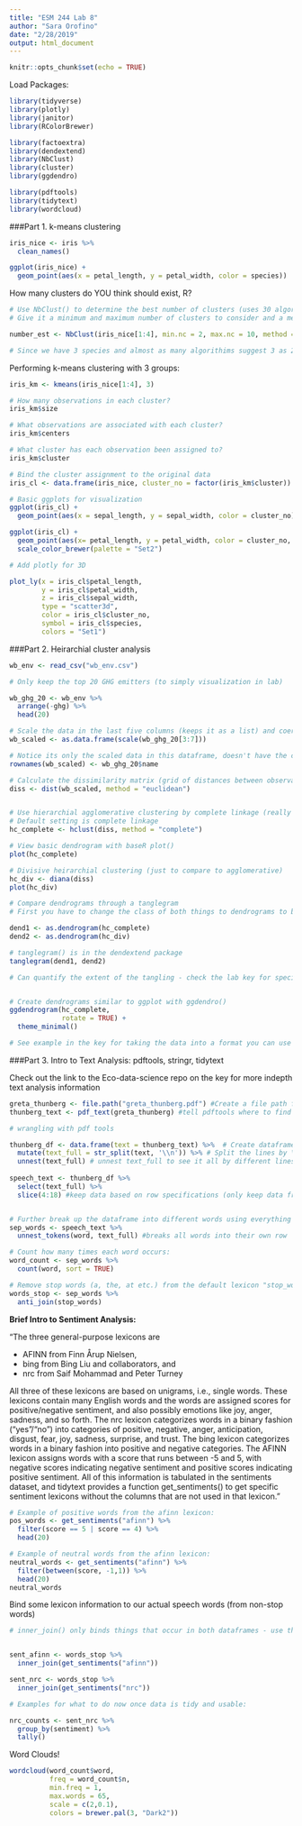 ```yaml
---
title: "ESM 244 Lab 8"
author: "Sara Orofino"
date: "2/28/2019"
output: html_document
---
```


```r
knitr::opts_chunk$set(echo = TRUE)
```

Load Packages:
```r

library(tidyverse)
library(plotly)
library(janitor)
library(RColorBrewer)

library(factoextra)
library(dendextend)
library(NbClust)
library(cluster)
library(ggdendro)

library(pdftools)
library(tidytext)
library(wordcloud)

```


###Part 1. k-means clustering 

```r

iris_nice <- iris %>% 
  clean_names()

ggplot(iris_nice) +
  geom_point(aes(x = petal_length, y = petal_width, color = species))
```

How many clusters do YOU think should exist, R?

```r
# Use NbClust() to determine the best number of clusters (uses 30 algorithims to determine cluster numbers)
# Give it a minimum and maximum number of clusters to consider and a method (we are using kmeans for clustering)

number_est <- NbClust(iris_nice[1:4], min.nc = 2, max.nc = 10, method = "kmeans")

# Since we have 3 species and almost as many algorithims suggest 3 as 2 we'll stick with three clusters
```

Performing k-means clustering with 3 groups:

```r

iris_km <- kmeans(iris_nice[1:4], 3)

# How many observations in each cluster?
iris_km$size

# What observations are associated with each cluster? 
iris_km$centers

# What cluster has each observation been assigned to?
iris_km$cluster

# Bind the cluster assignment to the original data
iris_cl <- data.frame(iris_nice, cluster_no = factor(iris_km$cluster))

# Basic ggplots for visualization 
ggplot(iris_cl) +
  geom_point(aes(x = sepal_length, y = sepal_width, color = cluster_no))

ggplot(iris_cl) +
  geom_point(aes(x= petal_length, y = petal_width, color = cluster_no, pch = species)) +
  scale_color_brewer(palette = "Set2")

# Add plotly for 3D

plot_ly(x = iris_cl$petal_length, 
        y = iris_cl$petal_width, 
        z = iris_cl$sepal_width,
        type = "scatter3d",
        color = iris_cl$cluster_no,
        symbol = iris_cl$species,
        colors = "Set1")
```

###Part 2. Heirarchial cluster analysis 

```r

wb_env <- read_csv("wb_env.csv")

# Only keep the top 20 GHG emitters (to simply visualization in lab)

wb_ghg_20 <- wb_env %>% 
  arrange(-ghg) %>%
  head(20)

# Scale the data in the last five columns (keeps it as a list) and coerce back to a dataframe
wb_scaled <- as.data.frame(scale(wb_ghg_20[3:7]))

# Notice its only the scaled data in this dataframe, doesn't have the countries associated with the scaled data - add country names as row names in this dataframe 
rownames(wb_scaled) <- wb_ghg_20$name

# Calculate the dissimilarity matrix (grid of distances between observations) using dist() before we can do clustering
diss <- dist(wb_scaled, method = "euclidean")


# Use hierarchial agglomerative clustering by complete linkage (really common type of clustering)
# Default setting is complete linkage
hc_complete <- hclust(diss, method = "complete")

# View basic dendrogram with baseR plot()
plot(hc_complete)

# Divisive heirarchial clustering (just to compare to agglomerative)
hc_div <- diana(diss)
plot(hc_div)

# Compare dendrograms through a tanglegram 
# First you have to change the class of both things to dendrograms to be able to combine them 

dend1 <- as.dendrogram(hc_complete)
dend2 <- as.dendrogram(hc_div)

# tanglegram() is in the dendextend package 
tanglegram(dend1, dend2)

# Can quantify the extent of the tangling - check the lab key for specifics


# Create dendrograms similar to ggplot with ggdendro()
ggdendrogram(hc_complete,
             rotate = TRUE) +
  theme_minimal()

# See example in the key for taking the data into a format you can use with ggplot()
```

###Part 3. Intro to Text Analysis: pdftools, stringr, tidytext

Check out the link to the Eco-data-science repo on the key for more indepth text analysis information

```r

greta_thunberg <- file.path("greta_thunberg.pdf") #Create a file path for grabbing the pdf text 
thunberg_text <- pdf_text(greta_thunberg) #tell pdftools where to find the text using the file path you made 

# wrangling with pdf tools

thunberg_df <- data.frame(text = thunberg_text) %>%  # Create dataframe (notice its all in one line)
  mutate(text_full = str_split(text, '\\n')) %>% # Split the lines by \\n (which was delineated when file was read in)
  unnest(text_full) # unnest text_full to see it all by different lines
  
speech_text <- thunberg_df %>% 
  select(text_full) %>% 
  slice(4:18) #keep data based on row specifications (only keep data from rows 4-18)


# Further break up the dataframe into different words using everything in the text_full column:
sep_words <- speech_text %>% 
  unnest_tokens(word, text_full) #breaks all words into their own row 

# Count how many times each word occurs:
word_count <- sep_words %>% 
  count(word, sort = TRUE)

# Remove stop words (a, the, at etc.) from the default lexicon "stop_words"
words_stop <- sep_words %>% 
  anti_join(stop_words)

```
**Brief Intro to Sentiment Analysis:**

"The three general-purpose lexicons are

- AFINN from Finn Årup Nielsen,   
- bing from Bing Liu and collaborators, and  
- nrc from Saif Mohammad and Peter Turney

All three of these lexicons are based on unigrams, i.e., single words. These lexicons contain many English words and the words are assigned scores for positive/negative sentiment, and also possibly emotions like joy, anger, sadness, and so forth. The nrc lexicon categorizes words in a binary fashion (“yes”/“no”) into categories of positive, negative, anger, anticipation, disgust, fear, joy, sadness, surprise, and trust. The bing lexicon categorizes words in a binary fashion into positive and negative categories. The AFINN lexicon assigns words with a score that runs between -5 and 5, with negative scores indicating negative sentiment and positive scores indicating positive sentiment. All of this information is tabulated in the sentiments dataset, and tidytext provides a function get_sentiments() to get specific sentiment lexicons without the columns that are not used in that lexicon."

```r

# Example of positive words from the afinn lexicon: 
pos_words <- get_sentiments("afinn") %>% 
  filter(score == 5 | score == 4) %>% 
  head(20)

# Example of neutral words from the afinn lexicon:
neutral_words <- get_sentiments("afinn") %>% 
  filter(between(score, -1,1)) %>% 
  head(20)
neutral_words
```

Bind some lexicon information to our actual speech words (from non-stop words)  

```r

# inner_join() only binds things that occur in both dataframes - use this to bind lexicon scores with words that are found in the speech - note words will be deleted if they aren't found in the afinn lexicon 


sent_afinn <- words_stop %>% 
  inner_join(get_sentiments("afinn"))

sent_nrc <- words_stop %>% 
  inner_join(get_sentiments("nrc"))

# Examples for what to do now once data is tidy and usable: 

nrc_counts <- sent_nrc %>% 
  group_by(sentiment) %>% 
  tally()

```

Word Clouds!

```r

wordcloud(word_count$word,
          freq = word_count$n,
          min.freq = 1,
          max.words = 65,
          scale = c(2,0.1),
          colors = brewer.pal(3, "Dark2"))


```

